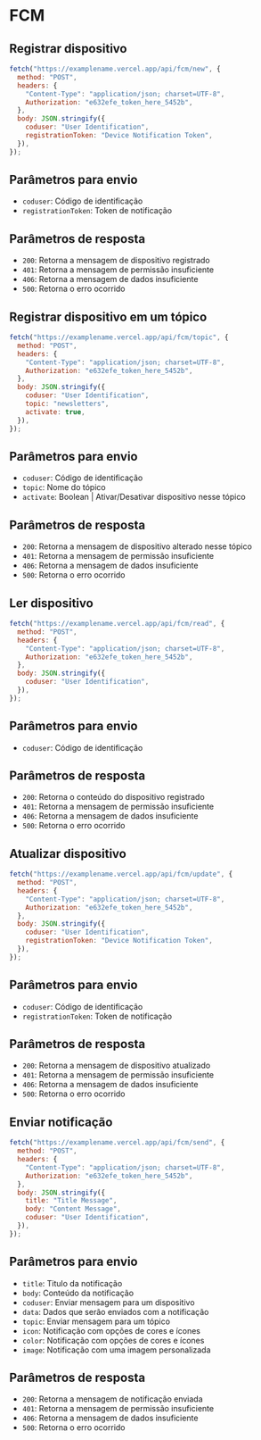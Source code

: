 # FCM

## Registrar dispositivo

```js
fetch("https://examplename.vercel.app/api/fcm/new", {
  method: "POST",
  headers: {
    "Content-Type": "application/json; charset=UTF-8",
    Authorization: "e632efe_token_here_5452b",
  },
  body: JSON.stringify({
    coduser: "User Identification",
    registrationToken: "Device Notification Token",
  }),
});
```

## Parâmetros para envio

- `coduser`: Código de identificação
- `registrationToken`: Token de notificação

## Parâmetros de resposta

- `200`: Retorna a mensagem de dispositivo registrado
- `401`: Retorna a mensagem de permissão insuficiente
- `406`: Retorna a mensagem de dados insuficiente
- `500`: Retorna o erro ocorrido

## Registrar dispositivo em um tópico

```js
fetch("https://examplename.vercel.app/api/fcm/topic", {
  method: "POST",
  headers: {
    "Content-Type": "application/json; charset=UTF-8",
    Authorization: "e632efe_token_here_5452b",
  },
  body: JSON.stringify({
    coduser: "User Identification",
    topic: "newsletters",
    activate: true,
  }),
});
```

## Parâmetros para envio

- `coduser`: Código de identificação
- `topic`: Nome do tópico
- `activate`: Boolean | Ativar/Desativar dispositivo nesse tópico

## Parâmetros de resposta

- `200`: Retorna a mensagem de dispositivo alterado nesse tópico
- `401`: Retorna a mensagem de permissão insuficiente
- `406`: Retorna a mensagem de dados insuficiente
- `500`: Retorna o erro ocorrido

## Ler dispositivo

```js
fetch("https://examplename.vercel.app/api/fcm/read", {
  method: "POST",
  headers: {
    "Content-Type": "application/json; charset=UTF-8",
    Authorization: "e632efe_token_here_5452b",
  },
  body: JSON.stringify({
    coduser: "User Identification",
  }),
});
```

## Parâmetros para envio

- `coduser`: Código de identificação

## Parâmetros de resposta

- `200`: Retorna o conteúdo do dispositivo registrado
- `401`: Retorna a mensagem de permissão insuficiente
- `406`: Retorna a mensagem de dados insuficiente
- `500`: Retorna o erro ocorrido

## Atualizar dispositivo

```js
fetch("https://examplename.vercel.app/api/fcm/update", {
  method: "POST",
  headers: {
    "Content-Type": "application/json; charset=UTF-8",
    Authorization: "e632efe_token_here_5452b",
  },
  body: JSON.stringify({
    coduser: "User Identification",
    registrationToken: "Device Notification Token",
  }),
});
```

## Parâmetros para envio

- `coduser`: Código de identificação
- `registrationToken`: Token de notificação

## Parâmetros de resposta

- `200`: Retorna a mensagem de dispositivo atualizado
- `401`: Retorna a mensagem de permissão insuficiente
- `406`: Retorna a mensagem de dados insuficiente
- `500`: Retorna o erro ocorrido

## Enviar notificação

```js
fetch("https://examplename.vercel.app/api/fcm/send", {
  method: "POST",
  headers: {
    "Content-Type": "application/json; charset=UTF-8",
    Authorization: "e632efe_token_here_5452b",
  },
  body: JSON.stringify({
    title: "Title Message",
    body: "Content Message",
    coduser: "User Identification",
  }),
});
```

## Parâmetros para envio

- `title`: Titulo da notificação
- `body`: Conteúdo da notificação
- `coduser`: Enviar mensagem para um dispositivo
- `data`: Dados que serão enviados com a notificação
- `topic`: Enviar mensagem para um tópico
- `icon`: Notificação com opções de cores e ícones
- `color`: Notificação com opções de cores e ícones
- `image`: Notificação com uma imagem personalizada

## Parâmetros de resposta

- `200`: Retorna a mensagem de notificação enviada
- `401`: Retorna a mensagem de permissão insuficiente
- `406`: Retorna a mensagem de dados insuficiente
- `500`: Retorna o erro ocorrido
